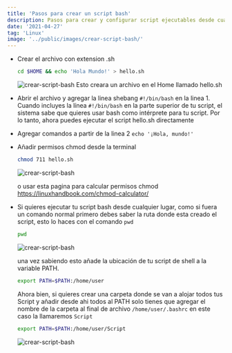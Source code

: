```yaml
---
title: 'Pasos para crear un script bash'
description: Pasos para crear y configurar script ejecutables desde cualquier parte del sistema
date: '2021-04-27'
tag: 'Linux'
image: '../public/images/crear-script-bash/'
---
```

<article style={{borderRadius: '.5rem', padding: '.5rem 1rem', backgroundColor: '#cccccc90'}}>

* Crear el archivo con extension .sh
  
  ```sh
  cd $HOME && echo 'Hola Mundo!' > hello.sh 
  ```
  ![crear-script-bash](/images/crear-script-bash/crear-script-bash01.png)
    Esto creara un archivo en el Home llamado hello.sh

* Abrir el archivo y agregar la linea shebang `#!/bin/bash` en la linea 1. Cuando incluyes la línea  `#!/bin/bash` en la parte superior de tu script, el sistema sabe que quieres usar bash como intérprete para tu script. Por lo tanto, ahora puedes ejecutar el script hello.sh directamente 

* Agregar comandos a partir de la linea 2 `echo '¡Hola, mundo!'`

* Añadir permisos chmod desde la terminal 
  
  ```sh
  chmod 711 hello.sh
  ```
  ![crear-script-bash](/images/crear-script-bash/crear-script-bash02.png)
  
     o usar esta pagina para calcular permisos chmod https://linuxhandbook.com/chmod-calculator/

* Si quieres ejecutar tu script bash desde cualquier lugar, como si fuera un comando normal primero debes saber la ruta donde esta creado el script, esto lo haces con el comando `pwd`
  
  ```sh
  pwd
  ```
  ![crear-script-bash](/images/crear-script-bash/crear-script-bash03.png)
  
    una vez sabiendo esto añade la ubicación de tu script de shell a la variable PATH. 
  
  ```sh
  export PATH=$PATH:/home/user
  ```
  
    Ahora bien, si quieres crear una carpeta donde se van a alojar todos tus Script y añadir desde ahi todos al PATH solo tienes que agregar el nombre de la carpeta al final de archivo `/home/user/.bashrc` en este caso la llamaremos `Script`
  
  ```sh
  export PATH=$PATH:/home/user/Script
  ```
  ![crear-script-bash](/images/crear-script-bash/crear-script-bash04.png)

</article>